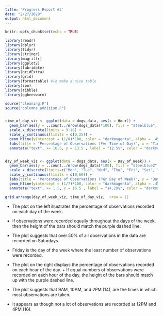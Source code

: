 ```yaml
---
title: 'Progress Report #2'
date: "2/27/2020"
output: html_document
---
```


```r
knitr::opts_chunk$set(echo = TRUE)
```

```r
library(readr)
library(dplyr)
library(tidyr)
library(stringr)
library(magrittr)
library(ggplot2)
library(lubridate)
library(gridExtra)
library(grid)
library(formattable) #To make a nice table
library(zoo)
library(tibble)
library(ggbeeswarm)
```


```r
source("cleaning.R")
source("columns_addition.R")
```


```r

```



```r
time_of_day_viz <- ggplot(data = dogs_data, aes(x = Hour)) + 
  geom_bar(aes(y = ..count../nrow(dogs_data)*100), fill = "steelblue", width = .75) + 
  scale_x_discrete(limits = 9:16) +
  scale_y_continuous(limits = c(0,25)) + 
  geom_hline(yintercept = (1/8)*100, color = "darkmagenta", alpha = .45, linetype = "longdash") +
  labs(title = "Percentage of Observations (Per Time of Day)", x = "Time of Day", y = "Percentage (%)") +
  annotate("text", x= 16.6, y = 13.5 , label = "12.5%", color = "darkmagenta", size = 3.25)


day_of_week_viz <- ggplot(data = dogs_data, aes(x = Day_of_Week)) +
  geom_bar(aes(y = ..count../nrow(dogs_data)*100), fill = "steelblue2", width = .75) +
  scale_x_discrete(limits=c("Mon", "Tue", "Wed", "Thu", "Fri", "Sat", "Sun")) +
  scale_y_continuous(limits = c(0,60)) +
  labs(title = "Percentage of Observations (Per Day of Week)", x = "Day of Week", y = "Percentage (%)") +
  geom_hline(yintercept = (1/7)*100, color = "darkmagenta", alpha = .45, linetype = "longdash") + 
  annotate("text", x= 1.5, y = 16.5 , label = "14.28%", color = "darkmagenta", size = 3.25)

grid.arrange(day_of_week_viz, time_of_day_viz,  nrow = 1)

```

+ The plot on the left illustrates the percentage of observations recorded on each day of the week. 
+ If observations were recorded equally throughout the days of the week, then the height of the bars should match the purple dashed line.
+ The plot suggests that over 50% of all observations in the data are recorded on Saturdays.
+ Friday is the day of the week where the least number of observations were recorded. 


+ The plot on the right displays the percentage of observations recorded on each hour of the day. + If equal numbers of observations were recorded on each hour of the day, the height of the bars should match up with the purple dashed line. 
+ The plot suggests that 9AM, 10AM, and 2PM (14), are the times in which most observations are taken.
+ It appears as though not a lot of observations are recorded at 12PM and 4PM (16).









